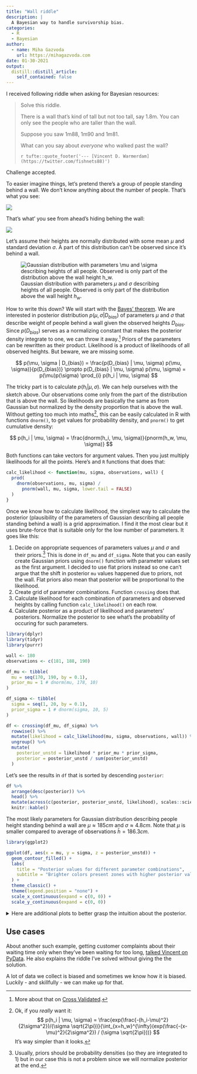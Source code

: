 ```yaml
---
title: "Wall riddle"
description: |
  A Bayesian way to handle survivorship bias. 
categories:
  - R
  - Bayesian
author:
  - name: Miha Gazvoda
    url: https://mihagazvoda.com
date: 01-30-2021
output:
  distill::distill_article:
    self_contained: false
---
```


I received following riddle when asking for Bayesian resources:

> Solve this riddle.
>
> There is a wall that's kind of tall but not too tall, say 1.8m. You can only see the people who are taller than the wall.
>
> Suppose you saw 1m88, 1m90 and 1m81.
>
> What can you say about *everyone* who walked past the wall?
>
> `r tufte::quote_footer('--- [Vincent D. Warmerdam](https://twitter.com/fishnets88)')`

Challenge accepted.

To easier imagine things, let's pretend there's a group of people standing behind a wall. We don't know anything about the number of people. That's what you see:

![](../../images/wall-puzzle/behind.png)

That's what' you see from ahead's hiding behing the wall:

![](../../images/wall-puzzle/front.png)

Let's assume their heights are normally distributed with some mean $\mu$ and standard deviation $\sigma$. A part of this distribution can't be observed since it's behind a wall.

![Gaussian distribution with parameters $\mu$ and $\sigma$ describing heights of all people. Observed is only part of the distribution above the wall height $h_w$.](../../images/wall-puzzle/gaussian.png)

How to write this down?
We will start with the [Bayes' theorem](https://en.wikipedia.org/wiki/Bayes%27_theorem#Statement_of_theorem). We are interested in posterior distribution $p(\mu, \sigma | D_{bias})$ of parameters $\mu$ and $\sigma$ that describe weight of people behind a wall given the observed heights $D_{bias}$. Since $p(D_{bias})$ serves as a normalizing constant that makes the posterior density integrate to one, we can throw it away.^[More about that on [Cross Validated](https://stats.stackexchange.com/questions/12112/normalizing-constant-in-bayes-theorem).] Priors of the parameters can be rewritten as their product. Likelihood is a product of likelihoods of all observed heights. But beware, we are missing some.

$$
p(\mu, \sigma | D_{bias}) = \frac{p(D_{bias} | \mu, \sigma) p(\mu, \sigma)}{p(D_{bias})} \propto p(D_{bias} | \mu, \sigma) p(\mu, \sigma) = p(\mu)p(\sigma) \prod_{i} p(h_i | \mu, \sigma)
$$

The tricky part is to calculate $p(h_i | \mu, \sigma)$. We can help ourselves with the sketch above. Our observations come only from the part of the distribution that is above the wall. So likelihoods are basically the same as from Gaussian but normalized by the density proportion that is above the wall. Without getting too much into maths^[Ok, if you *really* want it:
$$
p(h_i | \mu, \sigma) = \frac{exp(\frac{-(h_i-\mu)^2}{2\sigma^2})/(\sigma \sqrt{2\pi})}{\int_{x=h_w}^{\infty}(exp(\frac{-(x-\mu)^2}{2\sigma^2}) / (\sigma \sqrt{2\pi}))}
$$
It's way simpler than it looks.
], this can be easily calculated in R with functions `dnorm()`, to get values for probability density, and `pnorm()` to get cumulative density:

$$
p(h_i | \mu, \sigma) = \frac{dnorm(h_i, \mu, \sigma)}{pnorm(h_w, \mu, \sigma)}
$$


Both functions can take vectors for argument values. Then you just multiply likelihoods for all the points. Here's and `R` functions that does that:
<!-- TODO mention logarithms -->

```r
calc_likelihood <- function(mu, sigma, observations, wall) {
  prod(
    dnorm(observations, mu, sigma) /
      pnorm(wall, mu, sigma, lower.tail = FALSE)
  )
}
```

Once we know how to calculate likelihood, the simplest way to calculate the posterior (plausibility of the parameters of Gaussian describing all people standing behind a wall) is a grid approximation. I find it the most clear but it uses brute-force that is suitable only for the low number of parameters. It goes like this:

1. Decide on appropriate sequences of parameters values $\mu$ and $\sigma$ and their priors.^[Usually, priors should be probability densities (so they are integrated to 1) but in our case this is not a problem since we will normalize posterior at the end.] This is done in `df_mu` and `df_sigma`. Note that you can easily create Gaussian priors using `dnorm()` function with parameter values set as the first argument. I decided to use flat priors instead so one can't argue that the shift in posterior `mu` values happened due to priors, not the wall. Flat priors also mean that posterior will be proportional to the likelihood.
2. Create grid of parameter combinations. Function `crossing` does that.
3. Calculate likelihood for each combination of parameters and observed heights by calling function `calc_likelihood()` on each row.
4. Calculate posterior as a product of likelihood and parameters' posteriors. Normalize the posterior to see what's the probability of occuring for such parameters.

```r
library(dplyr)
library(tidyr)
library(purrr)

wall <- 180
observations <- c(181, 188, 190)

df_mu <- tibble(
  mu = seq(170, 190, by = 0.1),
  prior_mu = 1 # dnorm(mu, 178, 10)
)

df_sigma <- tibble(
  sigma = seq(1, 20, by = 0.1),
  prior_sigma = 1 # dnorm(sigma, 10, 5)
)

df <- crossing(df_mu, df_sigma) %>%
  rowwise() %>%
  mutate(likelihood = calc_likelihood(mu, sigma, observations, wall)) %>% 
  ungroup() %>% 
  mutate(
    posterior_unstd = likelihood * prior_mu * prior_sigma,
    posterior = posterior_unstd / sum(posterior_unstd)
  )
```

Let's see the results in `df` that is sorted by descending `posterior`:

```r
df %>% 
  arrange(desc(posterior)) %>% 
  head() %>% 
  mutate(across(c(posterior, posterior_unstd, likelihood), scales::scientific, 5)) %>% 
  knitr::kable()
```

The most likely parameters for Gaussian distribution describing people height standing behind a wall are $\mu \approx 185cm$  and $\sigma \approx 4.8cm$. Note that $\mu$ is smaller compared to average of observations $\bar{h} = 186.3cm$.   

```r
library(ggplot2)

ggplot(df, aes(x = mu, y = sigma, z = posterior_unstd)) +
  geom_contour_filled() +
  labs(
    title = "Posterior values for different parameter combinations",
    subtitle = "Brighter colors present zones with higher posterior values."
  ) +
  theme_classic() +
  theme(legend.position = "none") +
  scale_x_continuous(expand = c(0, 0)) + 
  scale_y_continuous(expand = c(0, 0))
```

<details>
<summary>Here are additional plots to better grasp the intuition about the posterior.</summary>

The plot below displays normalized probability densities for heights between 180 and 190cm. Normalized probability density is calculated the same as in $p(h_i|\mu, \sigma)$ above; that is divided by the portion of the Gaussian above the wall height. 

```r
calc_rel_dens <- function(mu, sigma, h, wall) {
  dnorm(h, mu, sigma) / pnorm(wall, mu, sigma, lower.tail = FALSE)
}

tibble(
  mu = 170,
  h = 180:190
) %>% 
  crossing(sigma = 5:20) %>% 
  rowwise() %>% 
  mutate(rel_dens = calc_rel_dens(mu, sigma, h, wall)) %>% 
  ggplot(aes(h, rel_dens, color = sigma, group = sigma)) + 
  geom_line() +
  viridis::scale_color_viridis() + 
  theme_classic() + 
  labs(
    title = "Probability densities for Gaussians with different sigmas and mu = 170",
    x = "Height [cm]",
    y = "Normalized probability density",
    caption = ""
  )
```

To get the posterior value for some $\mu$ and $\sigma$ you just have to multiply densities (`y` values on the plot). We can see that $\sigma$ between 10 and 15 make the more sense because higher $\sigma$ values are lower for all heights and for small $\sigma$ density for height 181cm is bigger but get's compensated because when multiplying with densities for 188 and 190 which are way smaller. 

</details> 

## Use cases

About another such example, getting customer complaints about their waiting time only when they've been waiting for too long, [talked Vincent on PyData](https://youtu.be/dE5j6NW-Kzg?t=721). He also explains the riddle I've solved without giving the the solution. 

A lot of data we collect is biased and sometimes we know how it is biased. Luckily - and skillfully - we can make up for that. 

